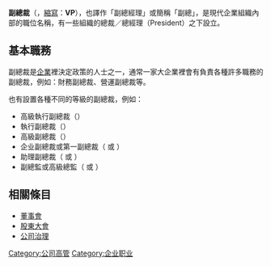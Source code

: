 {{unreferenced|time=2014-01-05T04:01:58+00:00}}
'''副總裁'''（{{lang-en|'''Vice President'''}}，[[縮寫|縮寫]]：'''VP'''），也譯作「副總經理」或簡稱「副總」，是現代企業組織內部的職位名稱，有一些組織的總裁／總經理（President）之下設立。
==基本職務==
副總裁是[[企業|企業]]裡決定政策的人士之一，通常一家大企業裡會有負責各種許多職務的副總裁，例如：財務副總裁、營運副總裁等。

也有設置各種不同的等級的副總裁，例如：
*高級執行副總裁（{{lang|en|Senior Executive Vice President}}）
*執行副總裁（{{lang|en|Executive Vice President}}）
*高級副總裁（{{lang|en|Senior Vice President}}）
*企业副總裁或第一副總裁（{{lang|en|Corporate Vice President}} 或 {{lang|en|First Vice President}}）
*助理副總裁（{{lang|en|Assistant Vice President}} 或 {{lang|en|Associate Vice President}}）
*副總監或高級總監（{{lang|en|Associate}} 或 {{lang|en|Officer}}）

== 相關條目 ==
*[[董事會|董事會]]
*[[股東大會|股東大會]]
*[[公司治理|公司治理]]
{{公司頭銜}}

[[Category:公司高管|Category:公司高管]]
[[Category:企业职业|Category:企业职业]]

{{DEFAULTSORT:Vice President}}